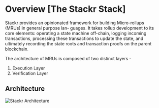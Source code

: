 # Overview [The Stackr Stack]

Stackr provides an opinionated framework for building Micro-rollups (MRUs) in general purpose lan- guages. It takes rollup development to its core elements: operating a state machine off-chain, logging incoming transactions, processing these transactions to update the state, and ultimately recording the state roots and transaction proofs on the parent blockchain.

The architecture of MRUs is composed of two distinct layers -

1. Execution Layer
2. Verification Layer

## Architecture

<img src="/assets/architecture.png" alt="Stackr Architecture" />
